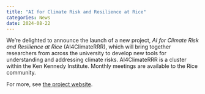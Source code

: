 ```yaml
---
title: "AI for Climate Risk and Resilience at Rice"
categories: News
date: 2024-08-22
---
```


We're delighted to announce the launch of a new project, *AI for Climate Risk and Resilience at Rice* (AI4ClimateRRR), which will bring together researchers from across the university to develop new tools for understanding and addressing climate risks.
AI4ClimateRRR is a cluster within the Ken Kennedy Institute.
Monthly meetings are available to the Rice community.

For more, see [the project website](https://ai4climaterrr.rice.edu/).